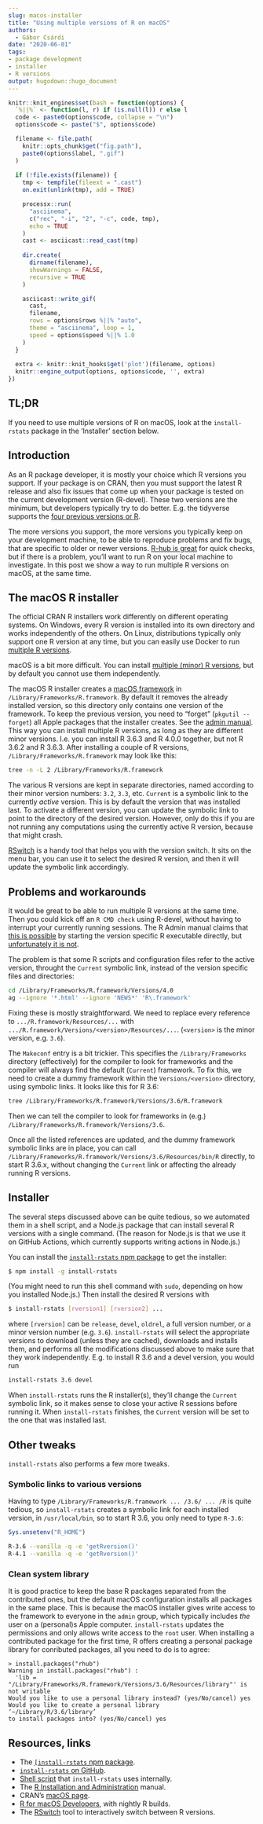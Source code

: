 ```yaml
---
slug: macos-installer
title: "Using multiple versions of R on macOS"
authors:
  - Gábor Csárdi
date: "2020-06-01"
tags:
- package development
- installer
- R versions
output: hugodown::hugo_document
---
```


<!-- -*- mode: gfm; canonical: true -*- -->

```r
knitr::knit_engines$set(bash = function(options) {
  `%||%` <- function(l, r) if (is.null(l)) r else l
  code <- paste0(options$code, collapse = "\n")
  options$code <- paste("$", options$code)

  filename <- file.path(
    knitr::opts_chunk$get("fig.path"),
    paste0(options$label, ".gif")
  )
  
  if (!file.exists(filename)) {
    tmp <- tempfile(fileext = ".cast")
    on.exit(unlink(tmp), add = TRUE)

    processx::run(
      "asciinema",
      c("rec", "-i", "2", "-c", code, tmp),
      echo = TRUE
    )
    cast <- asciicast::read_cast(tmp)
  
    dir.create(
      dirname(filename), 
      showWarnings = FALSE, 
      recursive = TRUE
    )

    asciicast::write_gif(
      cast, 
      filename, 
      rows = options$rows %||% "auto", 
      theme = "asciinema", loop = 1,
      speed = options$speed %||% 1.0
    )
  }
  
  extra <- knitr::knit_hooks$get('plot')(filename, options)
  knitr::engine_output(options, options$code, '', extra)
})
```

## TL;DR

If you need to use multiple versions of R on macOS, look at the
`install-rstats` package in the 'Installer' section below.

## Introduction

As an R package developer, it is mostly your choice which R versions
you support. If your package is on CRAN, then you must support the
latest R release and also fix issues that come up when your package is
tested on the current development version (R-devel). These two
versions are the minimum, but developers typically try to do better.
E.g. the tidyverse supports the [four previous versions or
R](https://www.tidyverse.org/blog/2019/04/r-version-support/).

The more versions you support, the more versions you typically keep on
your development machine, to be able to reproduce problems and fix
bugs, that are specific to older or newer versions. [R-hub is
great](/2019/03/26/why-care/) for quick checks,
but if there is a problem, you'll want to run R on your local machine
to investigate. In this post we show a way to run multiple R versions
on macOS, at the same time.

## The macOS R installer

The official CRAN R installers work differently on different operating
systems. On Windows, every R version is installed into its own
directory and works independently of the others. On Linux,
distributions typically only support one R version at any time, but
you can easily use Docker to run [multiple R
versions](https://github.com/r-hub/r-minimal#readme).

macOS is a bit more difficult. You can install [multiple (minor) R
versions](https://cran.r-project.org/doc/manuals/R-admin.html#Multiple-versions),
but by default you cannot use them independently.

The macOS R installer creates a [macOS
framework](https://developer.apple.com/library/archive/documentation/MacOSX/Conceptual/BPFrameworks/Frameworks.html)
in `/Library/Frameworks/R.framework`. By default it removes the
already installed version, so this directory only contains one version
of the framework. To keep the previous version, you need to "forget"
(`pkgutil --forget`) all Apple packages that the installer creates.
See the [admin
manual](https://cran.r-project.org/doc/manuals/R-admin.html#Multiple-versions).
This way you can install multiple R versions, as long as they are
different minor versions. I.e. you can install R 3.6.3 and R 4.0.0
together, but not R 3.6.2 and R 3.6.3. After installing a couple of R
versions, `/Library/Frameworks/R.framework` may look like this:

```bash
tree -n -L 2 /Library/Frameworks/R.framework
```

The various R versions are kept in separate directories, named
according to their minor version numbers: `3.2`, `3.3`, etc. `Current`
is a symbolic link to the currently *active* version. This is by
default the version that was installed last. To activate a different
version, you can update the symbolic link to point to the directory of
the desired version. However, only do this if you are not running any
computations using the currently active R version, because that might
crash.

[RSwitch](https://rud.is/rswitch/) is a handy tool that helps you with
the version switch. It sits on the menu bar, you can use it to select
the desired R version, and then it will update the symbolic link
accordingly.

## Problems and workarounds

It would be great to be able to run multiple R versions at the same
time. Then you could kick off an `R CMD check` using R-devel, without
having to interrupt your currently running sessions. The R Admin
manual claims that [this is
possible](https://cran.r-project.org/doc/manuals/R-admin.html#Multiple-versions)
by starting the version specific R executable directly, but
[unfortunately it is
not](https://bugs.r-project.org/bugzilla/show_bug.cgi?id=17257).

The problem is that some R scripts and configuration files refer to
the active version, throught the `Current` symbolic link, instead of
the version specific files and directories:

```bash
cd /Library/Frameworks/R.framework/Versions/4.0
ag --ignore '*.html' --ignore 'NEWS*' 'R\.framework'
```

Fixing these is mostly straightforward. We need to replace every
reference to `.../R.framework/Resources/...` with
`.../R.framework/Versions/<version>/Resources/...`. (`<version>` is
the minor version, e.g. `3.6`).

The `Makeconf` entry is a bit trickier. This specifies the
`/Library/Frameworks` directory (effectively) for the compiler to look
for frameworks and the compiler will always find the default
(`Current`) framework. To fix this, we need to create a dummy
framework within the `Versions/<version>` directory, using symbolic
links. It looks like this for R 3.6:

```bash
tree /Library/Frameworks/R.framework/Versions/3.6/R.framework
```

Then we can tell the compiler to look for frameworks in (e.g.)
`/Library/Frameworks/R.framework/Versions/3.6`.

Once all the listed references are updated, and the dummy framework
symbolic links are in place, you can call
`/Library/Frameworks/R.framework/Versions/3.6/Resources/bin/R`
directly, to start R 3.6.x, without changing the `Current` link or
affecting the already running R versions.

## Installer

The several steps discussed above can be quite tedious, so we
automated them in a shell script, and a Node.js package that can
install several R versions with a single command. (The reason for
Node.js is that we use it on GitHub Actions, which currently supports
writing actions in Node.js.)

You can install the [`install-rstats` npm
package](https://www.npmjs.com/package/install-rstats) to get the
installer:

``` sh
$ npm install -g install-rstats
```

(You might need to run this shell command with `sudo`, depending on
how you installed Node.js.) Then install the desired R versions with

``` sh
$ install-rstats [rversion1] [rversion2] ...
```

where `[rversion]` can be `release`, `devel`, `oldrel`, a full version
number, or a minor version number (e.g. `3.6`). `install-rstats` will
select the appropriate versions to download (unless they are cached),
downloads and installs them, and performs all the modifications
discussed above to make sure that they work independently. E.g. to
install R 3.6 and a devel version, you would run

```bash
install-rstats 3.6 devel
```

When `install-rstats` runs the R installer(s), they'll change the
`Current` symbolic link, so it makes sense to close your active R
sessions before running it. When `install-rstats` finishes, the
`Current` version will be set to the one that was installed last.

## Other tweaks

`install-rstats` also performs a few more tweaks.

### Symbolic links to various versions

Having to type `/Library/Frameworks/R.framework ... /3.6/ ... /R` is
quite tedious, so `install-rstats` creates a symbolic link for each
installed version, in `/usr/local/bin`, so to start R 3.6, you only
need to type `R-3.6`:

```r
Sys.unsetenv("R_HOME")
```

```bash
R-3.6 --vanilla -q -e 'getRversion()'
R-4.1 --vanilla -q -e 'getRversion()'
```

### Clean system library

It is good practice to keep the base R packages separated from the
contributed ones, but the default macOS configuration installs all
packages in the same place. This is because the macOS installer gives
write access to the framework to everyone in the `admin` group, which
typically includes *the* user on a (personal)s Apple computer.
`install-rstats` updates the permissions and only allows write access
to the `root` user. When installing a contributed package for the
first time, R offers creating a personal package library for
conributed packages, all you need to do is to agree:

    > install.packages("rhub")
    Warning in install.packages("rhub") :
      'lib = "/Library/Frameworks/R.framework/Versions/3.6/Resources/library"' is not writable
    Would you like to use a personal library instead? (yes/No/cancel) yes
    Would you like to create a personal library
    ‘~/Library/R/3.6/library’
    to install packages into? (yes/No/cancel) yes

## Resources, links

-   The [`[install-rstats` npm
    package](<https://www.npmjs.com/package/install-rstats>).
-   [`install-rstats` on
    GitHub](https://github.com/r-hub/node-install-rstats).
-   [Shell
    script](https://github.com/r-hub/node-install-rstats/blob/master/lib/installer.sh)
    that `install-rstats` uses internally.
-   The [R Installation and
    Administration](https://cran.r-project.org/doc/manuals/R-admin.html)
    manual.
-   CRAN's [macOS page](https://cran.r-project.org/bin/macosx/).
-   [R for macOS Developers](http://mac.r-project.org/), with nightly
    R builds.
-   The [RSwitch](https://rud.is/rswitch/) tool to interactively
    switch between R versions.
